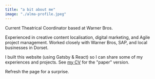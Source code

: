 ```yaml
---
title: "a bit about me"
image: "./alma-profile.jpeg"
---
```


Current Theatrical Coordinator based at Warner Bros. 

Experienced in creative content localisation, digital marketing, and Agile project management. Worked closely with Warner Bros, SAP, and local businesses in Dorset. 

I built this website (using Gatsby & React) so I can share some of my experiences and projects. See <a href="https://indd.adobe.com/view/07f5de88-53cc-4c52-a6b4-8e5858f6a9cb" target="_blank" rel="nofollow noopener noreferrer" aria-label="External Link"><Underlining color={Theme.colors.tertiary} hoverColor={Theme.colors.secondary}>my CV</Underlining></a> for the "paper" version.

Refresh the page for a surprise.